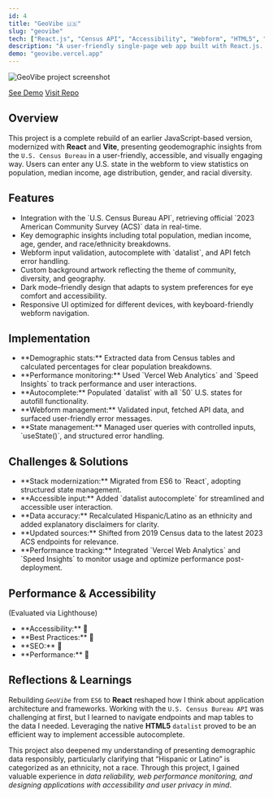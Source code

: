 ```yaml
---
id: 4
title: "GeoVibe 🇺🇸"
slug: "geovibe"
tech: ["React.js", "Census API", "Accessibility", "Webform", "HTML5", "CSS3", "Vite", "Dark Mode", "Vercel"]
description: "A user-friendly single-page web app built with React.js. Helps users explore U.S. Census data and gain insights into population, income, age, and diversity across all 50 states."
demo: "geovibe.vercel.app"
---
```


![GeoVibe project screenshot](/assets/geovibe.webp)

[See Demo](https://geovibe.vercel.app)
[Visit Repo](https://github.com/zcdev/geovibe)

## Overview

This project is a complete rebuild of an earlier JavaScript-based version, modernized with **React** and **Vite**, presenting geodemographic insights from the `U.S. Census Bureau` in a user-friendly, accessible, and visually engaging way. Users can enter any U.S. state in the webform to view statistics on population, median income, age distribution, gender, and racial diversity.

## Features

<ul className="list">
<li>Integration with the `U.S. Census Bureau API`, retrieving official `2023 American Community Survey (ACS)` data in real-time.</li>
<li>Key demographic insights including total population, median income, age, gender, and race/ethnicity breakdowns.</li>
<li>Webform input validation, autocomplete with `datalist`, and API fetch error handling.</li>
<li>Custom background artwork reflecting the theme of community, diversity, and geography.</li>
<li>Dark mode–friendly design that adapts to system preferences for eye comfort and accessibility.</li>
<li>Responsive UI optimized for different devices, with keyboard-friendly webform navigation.</li>
</ul>

## Implementation

<ul className="list">
<li>**Demographic stats:** Extracted data from Census tables and calculated percentages for clear population breakdowns.</li>
<li>**Performance monitoring:** Used `Vercel Web Analytics` and `Speed Insights` to track performance and user interactions.</li>
<li>**Autocomplete:** Populated `datalist` with all `50` U.S. states for autofill functionality.</li>
<li>**Webform management:** Validated input, fetched API data, and surfaced user-friendly error messages.</li>
<li>**State management:** Managed user queries with controlled inputs, `useState()`, and structured error handling.</li>
</ul>

## Challenges & Solutions

<ul className="list">
<li>**Stack modernization:** Migrated from ES6 to `React`, adopting structured state management.</li>
<li>**Accessible input:** Added `datalist autocomplete` for streamlined and accessible user interaction.</li>
<li>**Data accuracy:** Recalculated Hispanic/Latino as an ethnicity and added explanatory disclaimers for clarity.</li>
<li>**Updated sources:** Shifted from 2019 Census data to the latest 2023 ACS endpoints for relevance.</li>
<li>**Performance tracking:** Integrated `Vercel Web Analytics` and `Speed Insights` to monitor usage and optimize performance post-deployment.</li>
</ul>

## Performance & Accessibility
(Evaluated via Lighthouse)

<ul className="list">
<li>**Accessibility:** <span className="emoji-small">💯</span></li>
<li>**Best Practices:** <span className="emoji-small">💯</span></li>
<li>**SEO:** <span className="emoji-small">💯</span></li>
<li>**Performance:** <span className="emoji-small">💯</span></li>
</ul>

## Reflections & Learnings

Rebuilding *`GeoVibe`* from `ES6` to **React** reshaped how I think about application architecture and frameworks. Working with the `U.S. Census Bureau API` was challenging at first, but I learned to navigate endpoints and map tables to the data I needed. Leveraging the native **HTML5** `datalist` proved to be an efficient way to implement accessible autocomplete.  

This project also deepened my understanding of presenting demographic data responsibly, particularly clarifying that “Hispanic or Latino” is categorized as an ethnicity, not a race. Through this project, I gained valuable experience in *data reliability, web performance monitoring, and designing applications with accessibility and user privacy in mind*.

